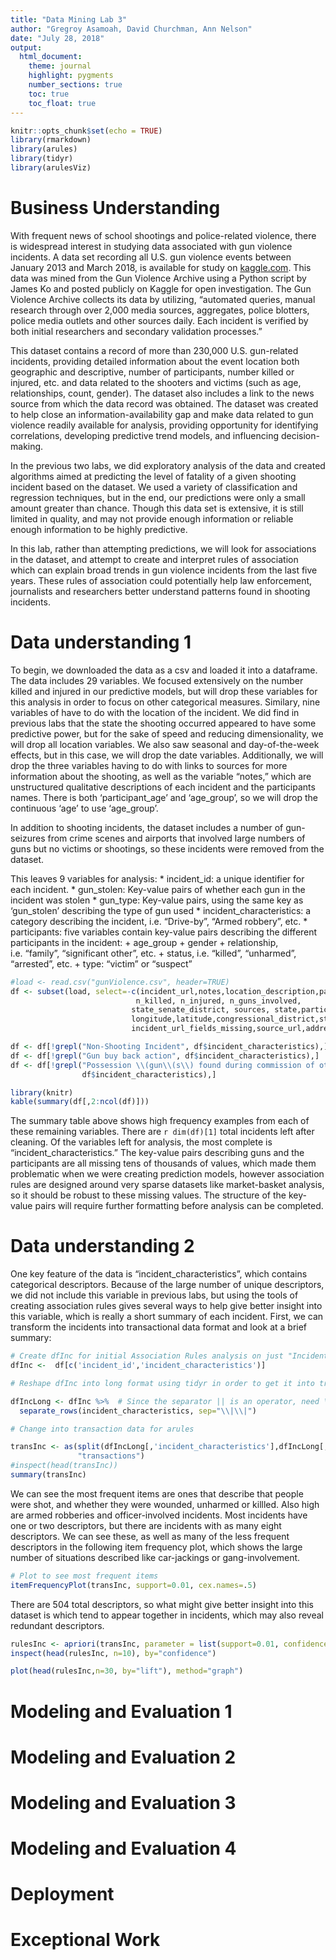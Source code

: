 ```yaml
---
title: "Data Mining Lab 3"
author: "Gregroy Asamoah, David Churchman, Ann Nelson"
date: "July 28, 2018"
output:
  html_document:
    theme: journal
    highlight: pygments
    number_sections: true
    toc: true
    toc_float: true
---
```


```r
knitr::opts_chunk$set(echo = TRUE)
library(rmarkdown)
library(arules)
library(tidyr)
library(arulesViz)
```

# Business Understanding
<!--[10 points] Describe the purpose of the data set you selected (i.e., why was this data collected in the first place?). How will you measure the effectiveness of a good algorithm? Why does your chosen validation method make sense for this specific dataset and the stakeholders needs?-->

With frequent news of school shootings and police-related violence, there is widespread interest in studying data associated with gun violence incidents. A data set recording all U.S. gun violence events between January 2013 and March 2018, is available for study on [kaggle.com](https://www.kaggle.com/jameslko/gun-violence-data). This data was mined from the Gun Violence Archive using a Python script by James Ko and posted publicly on Kaggle for open investigation. The Gun Violence Archive collects its data by utilizing, "automated queries, manual research through over 2,000 media sources, aggregates, police blotters, police media outlets and other sources daily. Each incident is verified by both initial researchers and secondary validation processes." 

This dataset contains a record of more than 230,000 U.S. gun-related incidents, providing detailed information about the event location both geographic and descriptive, number of participants, number killed or injured, etc. and data related to the shooters and victims (such as age, relationships, count, gender). The dataset also includes a link to the news source from which the data record was obtained. The dataset was created to help close an information-availability gap and make data related to gun violence readily available for analysis, providing opportunity for identifying correlations, developing predictive trend models, and influencing decision-making. 

In the previous two labs, we did exploratory analysis of the data and created algorithms aimed at predicting the level of fatality of a given shooting incident based on the dataset. We used a variety of classification and regression techniques, but in the end, our predictions were only a small amount greater than chance. Though this data set is extensive, it is still limited in quality, and may not provide enough information or reliable enough information to be highly predictive. 

In this lab, rather than attempting predictions, we will look for associations in the dataset, and attempt to create and interpret rules of association which can explain broad trends in gun violence incidents from the last five years. These rules of association could potentially help law enforcement, journalists and researchers better understand patterns found in shooting incidents. 

# Data understanding 1
<!--[10 points] Describe the meaning and type of data (scale, values, etc.) for each attribute in the data file. Verify data quality: Are there missing values? Duplicate data? Outliers? Are those mistakes? How do you deal with these problems?-->

To begin, we downloaded the data as a csv and loaded it into a dataframe. The data includes 29 variables. We focused extensively on the number killed and injured in our predictive models, but will drop these variables for this analysis in order to focus on other categorical measures. Similary, nine variables of have to do with the location of the incident. We did find in previous labs that the state the shooting occurred appeared to have some predictive power, but for the sake of speed and reducing dimensionality, we will drop all location variables. We also saw seasonal and day-of-the-week effects, but in this case, we will drop the date variables. Additionally, we will drop the three variables having to do with links to sources for more information about the shooting, as well as the variable "notes," which are unstructured qualitative descriptions of each incident and the participants names. There is both 'participant_age' and 'age_group', so we will drop the continuous 'age' to use 'age_group'. 

In addition to shooting incidents, the dataset includes a number of gun-seizures from crime scenes and airports that involved large numbers of guns but no victims or shootings, so these incidents were removed from the dataset.

This leaves 9 variables for analysis: 
* incident_id: a unique identifier for each incident.
* gun_stolen: Key-value pairs of whether each gun in the incident was stolen
* gun_type: Key-value pairs, using the same key as 'gun_stolen' describing the type of gun used
* incident_characteristics: a category describing the incident, i.e. "Drive-by", "Armed robbery", etc.
* participants: five variables contain key-value pairs describing the different participants in the incident: 
  + age_group
  + gender
  + relationship, i.e. "family", "significant other", etc.
  + status, i.e. "killed", "unharmed", "arrested", etc.
  + type: "victim" or "suspect"

```r
#load <- read.csv("gunViolence.csv", header=TRUE)
df <- subset(load, select=-c(incident_url,notes,location_description,participant_name,
                            n_killed, n_injured, n_guns_involved,
                           state_senate_district, sources, state,participant_age, date,
                           longitude,latitude,congressional_district,state_house_district,
                           incident_url_fields_missing,source_url,address,city_or_county))

df <- df[!grepl("Non-Shooting Incident", df$incident_characteristics),]
df <- df[!grepl("Gun buy back action", df$incident_characteristics),]
df <- df[!grepl("Possession \\(gun\\(s\\) found during commission of other crimes\\)", 
                df$incident_characteristics),]

library(knitr)
kable(summary(df[,2:ncol(df)]))
```

The summary table above shows high frequency examples from each of these remaining variables. There are `r dim(df)[1]` total incidents left after cleaning. Of the variables left for analysis, the most complete is "incident_characteristics." The key-value pairs describing guns and the participants are all missing tens of thousands of values, which made them problematic when we were creating prediction models, however association rules are designed around very sparse datasets like market-basket analysis, so it should be robust to these missing values. The structure of the key-value pairs will require further formatting before analysis can be completed. 

# Data understanding 2
<!-- [10 points]  Visualize the any important attributes appropriately. Important: Provide an interpretation for any charts or graphs.-->

One key feature of the data is "incident_characteristics", which contains categorical descriptors. Because of the large number of unique descriptors, we did not include this variable in previous labs, but using the tools of creating association rules gives several ways to help give better insight into this variable, which is really a short summary of each incident. First, we can transform the incidents into transactional data format and look at a brief summary: 

```r
# Create dfInc for initial Association Rules analysis on just "Incident Characterics"
dfInc <-  df[c('incident_id','incident_characteristics')]

# Reshape dfInc into long format using tidyr in order to get it into transaction format for arules

dfIncLong <- dfInc %>%  # Since the separator || is an operator, need \\ as escape
  separate_rows(incident_characteristics, sep="\\|\\|") 

# Change into transaction data for arules

transInc <- as(split(dfIncLong[,'incident_characteristics'],dfIncLong[,'incident_id']),
               "transactions")
#inspect(head(transInc))
summary(transInc)
```

We can see the most frequent items are ones that describe that people were shot, and whether they were wounded, unharmed or killled. Also high are armed robberies and officer-involved incidents. Most incidents have one or two descriptors, but there are incidents with as many eight descriptors. We can see these, as well as many of the less frequent descriptors in the following item frequency plot, which shows the large number of situations described like car-jackings or gang-involvement.


```r
# Plot to see most frequent items
itemFrequencyPlot(transInc, support=0.01, cex.names=.5)
```

There are 504 total descriptors, so what might give better insight into this dataset is which tend to appear together in incidents, which may also reveal redundant descriptors.

```r
rulesInc <- apriori(transInc, parameter = list(support=0.01, confidence=.1))
inspect(head(rulesInc, n=10), by="confidence")
```



```r
plot(head(rulesInc,n=30, by="lift"), method="graph")
```

# Modeling and Evaluation 1


<!-- [10 points] 	Train and adjust parameters -->

# Modeling and Evaluation 2
<!-- [10 points] Evaluate and Compare -->

# Modeling and Evaluation 3
<!-- [10 points] Visualize Results -->

# Modeling and Evaluation 4
<!-- [20 points] Summarize the ramifications -->

# Deployment 
<!-- [10 points] Be critical of your performance and tell the reader how you current model might be usable by other parties. Did you achieve your goals? If not, can you reign in the utility of your modeling? How useful is your model for interested parties (i.e., the companies or organizations that might want to use it)? How would your deploy your model for interested parties? What other data should be collected? How often would the model need to be updated, etc.? -->

# Exceptional Work
<!-- [10 points] You have free reign to provide additional analyses or combine analyses. -->








